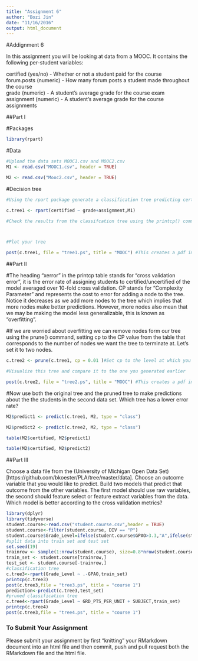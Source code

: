 ```yaml
---
title: "Assignment 6"
author: "Bozi Jin"
date: "11/16/2016"
output: html_document
---
```

#Addignment 6

In this assignment you will be looking at data from a MOOC. It contains the following per-student variables:

certified (yes/no) - Whether or not a student paid for the course  
forum.posts (numeric) - How many forum posts a student made throughout the course  
grade (numeric) - A student's average grade for the course exam  
assignment (numeric) - A student's average grade for the course assignments  

##Part I

#Packages
```r
library(rpart)
```

#Data
```r
#Upload the data sets MOOC1.csv and MOOC2.csv
M1 <- read.csv("MOOC1.csv", header = TRUE)

M2 <- read.csv("Mooc2.csv", header = TRUE)

```

#Decision tree
```r
#Using the rpart package generate a classification tree predicting certified from the other variables in the M1 data frame. Which variables should you use?

c.tree1 <- rpart(certified ~ grade+assignment,M1)

#Check the results from the classifcation tree using the printcp() command



#Plot your tree

post(c.tree1, file = "tree1.ps", title = "MOOC") #This creates a pdf image of the tree

```

##Part II

#The heading "xerror" in the printcp table stands for "cross validation error", it is the error rate of assigning students to certified/uncertified of the model averaged over 10-fold cross validation. CP stands for "Complexity Parameter" and represents the cost to error for adding a node to the tree. Notice it decreases as we add more nodes to the tree which implies that more nodes make better predictions. However, more nodes also mean that we may be making the model less generalizable, this is known as "overfitting".

#If we are worried about overfitting we can remove nodes form our tree using the prune() command, setting cp to the CP value from the table that corresponds to the number of nodes we want the tree to terminate at. Let's set it to two nodes.

```r
c.tree2 <- prune(c.tree1, cp = 0.01 )#Set cp to the level at which you want the tree to end

#Visualize this tree and compare it to the one you generated earlier

post(c.tree2, file = "tree2.ps", title = "MOOC") #This creates a pdf image of the tree
```

#Now use both the original tree and the pruned tree to make predictions about the the students in the second data set. Which tree has a lower error rate?

```r
M2$predict1 <- predict(c.tree1, M2, type = "class")

M2$predict2 <- predict(c.tree2, M2, type = "class")

table(M2$certified, M2$predict1)

table(M2$certified, M2$predict2)

```

##Part III

Choose a data file from the (University of Michigan Open Data Set)[https://github.com/bkoester/PLA/tree/master/data]. Choose an outcome variable that you would like to predict. Build two models that predict that outcome from the other variables. The first model should use raw variables, the second should feature select or feature extract variables from the data. Which model is better according to the cross validation metrics?

```r
library(dplyr)
library(tidyverse)
student.course<-read.csv("student.course.csv",header = TRUE)
student.course<-filter(student.course, DIV == "P")
student.course$Grade_Level=ifelse(student.course$GPAO>3.3,"A",ifelse(student.course$GPAO>2.3,"B",ifelse(student.course$GPAO>1,"C","F")))
#split data into train set and test set
set.seed(19)
trainrow <- sample(1:nrow(student.course), size=0.8*nrow(student.course))
train_set <- student.course[trainrow,]
test_set <- student.course[-trainrow,]
#classification tree
c.tree3<-rpart(Grade_Level ~ .-GPAO,train_set)
printcp(c.tree3)
post(c.tree3,file = "tree3.ps", title = "course 1")
prediction<-predict(c.tree3,test_set)
#pruned classification tree
c.tree4<-rpart(Grade_Level ~ GRD_PTS_PER_UNIT + SUBJECT,train_set)
printcp(c.tree4)
post(c.tree3,file = "tree4.ps", title = "course 1")


```


### To Submit Your Assignment

Please submit your assignment by first "knitting" your RMarkdown document into an html file and then commit, push and pull request both the RMarkdown file and the html file.